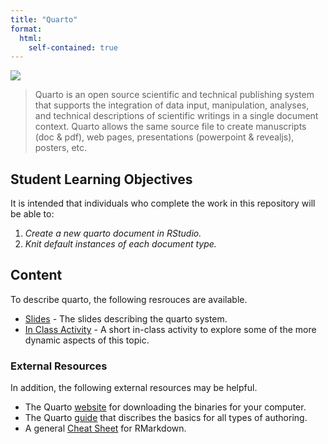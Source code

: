 ```yaml
---
title: "Quarto"
format:
  html:
    self-contained: true
---
```


[![](media/quarto.png){fig-align="center"}](https://quarto.org/)

> Quarto is an open source scientific and technical publishing system that supports the integration of data input, manipulation, analyses, and technical descriptions of scientific writings in a single document context. Quarto allows the same source file to create manuscripts (doc & pdf), web pages, presentations (powerpoint & revealjs), posters, etc.

## Student Learning Objectives

It is intended that individuals who complete the work in this repository will be able to:

1. *Create a new quarto document in RStudio.*
1. *Knit default instances of each document type.*

## Content

To describe quarto, the following resrouces are available.

-   [Slides](https://dyerlabteaching.github.io/Quarto/slides.html) - The slides describing the quarto system.
-   [In Class Activity](https://dyerlabteaching.github.io/Quarto/in-class.html) - A short in-class activity to explore some of the more dynamic aspects of this topic.

### External Resources

In addition, the following external resources may be helpful.

- The Quarto [website](https://quarto.org) for downloading the binaries for your computer.
- The Quarto [guide](https://quarto.org/docs/guide/) that discribes the basics for all types of authoring.
- A general [Cheat Sheet](https://github.com/rstudio/cheatsheets/raw/main/rmarkdown.pdf) for RMarkdown.
